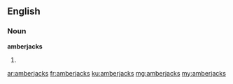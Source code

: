 ==English==

===Noun===
'''amberjacks'''

# {{plural of|amberjack}}

[[ar:amberjacks]]
[[fr:amberjacks]]
[[ku:amberjacks]]
[[mg:amberjacks]]
[[my:amberjacks]]